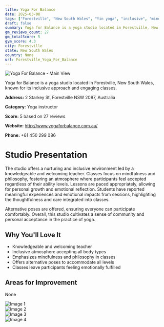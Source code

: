 ```yaml
---
title: Yoga For Balance
date: 2025-03-08
tags: ["Forestville", "New South Wales", "Yin yoga", "inclusive", "mindful", "Forestville"]  
draft: false
summary: Yoga for Balance is a yoga studio located in Forestville, New South Wales, known for its inclusive approach and engaging classes.
gm_reviews_count: 27
gm_totalScore: 5
gym_score: 4.3
city: Forestville
state: New South Wales
country: None
url: Forestville_Yoga_For_Balance
---
```


<div className="aspect-[16/9] relative my-8">
  <img 
    src="https://lh5.googleusercontent.com/p/AF1QipPHA_5MrsDmNGbz4nW8j4kep7fMXyDsJiWBGjEa=w1920-h1080-k-no"
    alt="Yoga For Balance - Main View"
    className="object-cover absolute inset-0 w-full h-full rounded-lg"
  />
</div>

Yoga for Balance is a yoga studio located in Forestville, New South Wales, known for its inclusive approach and engaging classes.

**Address:** 2 Starkey St, Forestville NSW 2087, Australia

**Category:** Yoga instructor

**Score:** 5 based on 27 reviews

**Website:** http://www.yogaforbalance.com.au/

**Phone:** +61 450 299 086

# Studio Presentation

The studio offers a nurturing and inclusive environment led by a knowledgeable and welcoming teacher. Classes focus on mindfulness and philosophy, fostering an atmosphere where participants feel accepted regardless of their ability levels. Lessons are paced appropriately, allowing for personal growth and emotional reflection. Students have reported meaningful experiences and emotional impacts from sessions, highlighting the thoughtfulness and care integrated into classes.

Alternative poses are offered, ensuring everyone can participate comfortably. Overall, this studio cultivates a sense of community and personal acceptance in the practice of yoga.

## Why You'll Love It

- Knowledgeable and welcoming teacher
- Inclusive atmosphere accepting all body types
- Emphasizes mindfulness and philosophy in classes
- Offers alternative poses to accommodate all levels
- Classes leave participants feeling emotionally fulfilled

## Areas for Improvement

None

<div className="grid grid-cols-1 xl:grid-cols-2 gap-4 my-8">
<div className="aspect-[4/3] relative"><img src="https://lh5.googleusercontent.com/p/AF1QipMYXnLt3CYXamuaj_HhRolAvGFkmdQB6t7hGke0=w1920-h1080-k-no" alt="Image 1" className="object-cover absolute inset-0 w-full h-full rounded-lg" /></div>
<div className="aspect-[4/3] relative"><img src="https://lh5.googleusercontent.com/p/AF1QipNXJTP6tRKS_2Ygtfh5_mssMUcS0ZGZNIN9qoWw=w1920-h1080-k-no" alt="Image 2" className="object-cover absolute inset-0 w-full h-full rounded-lg" /></div>
<div className="aspect-[4/3] relative"><img src="https://lh5.googleusercontent.com/p/AF1QipPX113RXBHKInCAHL7orP_8XpwxtO0U-0mtceQp=w1920-h1080-k-no" alt="Image 3" className="object-cover absolute inset-0 w-full h-full rounded-lg" /></div>
<div className="aspect-[4/3] relative"><img src="https://lh5.googleusercontent.com/p/AF1QipP2c_MRdQpYrvsE8Pa58iAoWrsZZVlt_13jR_-a=w1920-h1080-k-no" alt="Image 4" className="object-cover absolute inset-0 w-full h-full rounded-lg" /></div>
</div>